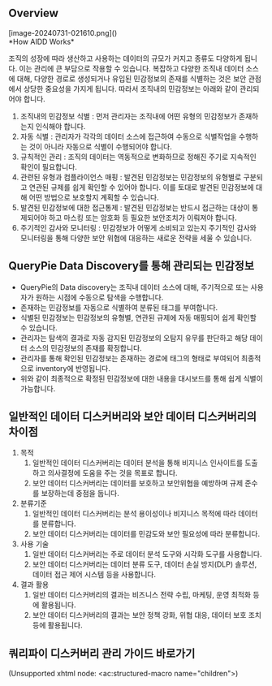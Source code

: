 ## Overview

<p align="center">
<div>[image-20240731-021610.png]()</div>
*How AIDD Works*
</p>

조직의 성장에 따라 생산하고 사용하는 데이터의 규모가 커지고 종류도 다양하게 됩니다. 이는 관리에 큰 부담으로 작용할 수 있습니다. 복잡하고 다양한 조직내 데이터 소스에 대해, 다양한 경로로 생성되거나 유입된 민감정보의 존재를 식별하는 것은 보안 관점에서 상당한 중요성을 가지게 됩니다. 따라서 조직내의 민감정보는 아래와 같이 관리되어야 합니다.

1. 조직내의 민감정보 식별 : 먼저 관리자는 조직내에 어떤 유형의 민감정보가 존재하는지 인식해야 합니다.
2. 자동 식별 : 관리자가 각각의 데이터 소스에 접근하여 수동으로 식별작업을 수행하는 것이 아니라 자동으로 식별이 수행되어야 합니다.
3. 규칙적인 관리 : 조직의 데이터는 역동적으로 변화하므로 정해진 주기로 지속적인 확인이 필요합니다.
4. 관련된 유형과 컴플라이언스 매핑 : 발견된 민감정보는 민감정보의 유형별로 구분되고 연관된 규제를 쉽게 확인할 수 있어야 합니다. 이를 토대로 발견된 민감정보에 대해 어떤 방법으로 보호할지 계획할 수 있습니다.
5. 발견된 민감정보에 대한 접근통제 : 발견된 민감정보는 반드시 접근하는 대상이 통제되어야 하고 마스킹 또는 암호화 등 필요한 보안조치가 이뤄져야 합니다.
6. 주기적인 감사와 모니터링 : 민감정보가 어떻게 소비되고 있는지 주기적인 감사와 모니터링을 통해 다양한 보안 위협에 대응하는 새로운 전략을 세울 수 있습니다.


## QueryPie Data Discovery를 통해 관리되는 민감정보

* QueryPie의 Data discovery는 조직내 데이터 소스에 대해, 주기적으로 또는 사용자가 원하는 시점에 수동으로 탐색을 수행합니다. 
* 존재하는 민감정보를 자동으로 식별하여 분류된 태그를 부여합니다. 
* 식별된 민감정보는 민감정보의 유형별, 연관된 규제에 자동 매핑되어 쉽게 확인할 수 있습니다.
* 관리자는 탐색의 결과로 자동 감지된 민감정보의 오탐지 유무를 판단하고 해당 데이터 소스의 민감정보의 존재를 확정합니다. 
* 관리자를 통해 확인된 민감정보는 존재하는 경로에 태그의 형태로 부여되어 최종적으로 inventory에 반영됩니다.
* 위와 같이 최종적으로 확정된 민감정보에 대한 내용을 대시보드를 통해 쉽게 식별이 가능합니다. <br/>

## 일반적인 데이터 디스커버리와 보안 데이터 디스커버리의 차이점

1. 목적
    1. 일반적인 데이터 디스커버리는 데이터 분석을 통해 비지니스 인사이트를 도출하고 의사결정에 도움을 주는 것을 목표로 합니다.
    2. 보안 데이터 디스커버리는 데이터를 보호하고 보안위협을 예방하며 규제 준수를 보장하는데 중점을 둡니다.
2. 분류기준
    1. 일반적인 데이터 디스커버리는 분석 용이성이나 비지니스 목적에 따라 데이터를 분류합니다.
    2. 보안 데이터 디스커버리는 데이터를 민감도와 보안 필요성에 따라 분류합니다.
3. 사용 기술
    1. 일반 데이터 디스커버리는 주로 데이터 분석 도구와 시각화 도구를 사용합니다.
    2. 보안 데이터 디스커버리는 데이터 분류 도구, 데이터 손실 방지(DLP) 솔루션, 데이터 접근 제어 시스템 등을 사용합니다.
4. 결과 활용
    1. 일반 데이터 디스커버리의 결과는 비즈니스 전략 수립, 마케팅, 운영 최적화 등에 활용됩니다.
    2. 보안 데이터 디스커버리의 결과는 보안 정책 강화, 위협 대응, 데이터 보호 조치 등에 활용됩니다.


## 쿼리파이 디스커버리 관리 가이드 바로가기

(Unsupported xhtml node: &lt;ac:structured-macro name="children"&gt;)
